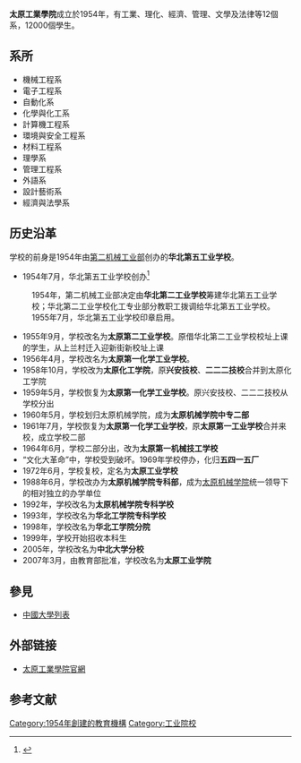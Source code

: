 {{coord|37.95707|112.53951|display=title}}
{{Distinguish|太原工业大学}}
{{Infobox University
| Name = 太原工業學院
| EnglishName = Taiyuan Institute of Technology
| SealImage = 
| SealInfo = 
| Motto = 
| Established = 1954年
| Type = 
| President = 
| Location = [[中国|中国]][[山西|山西]]省[[太原|太原]]市迎新街北一巷2号
| Campus = 市区
| Area = 学校占地面积37.9万平方米，建筑总面积35万平方米（2013年6月）<ref name=About>{{cite web|title=太原工业学院简介|url=http://www.tit.edu.cn/jj.jsp?urltype=tree.TreeTempUrl&wbtreeid=1022|publisher=太原工业学院网站|accessdate=2014-01-24|archive-url=https://web.archive.org/web/20140201185838/http://www.tit.edu.cn/jj.jsp?urltype=tree.TreeTempUrl&wbtreeid=1022|archive-date=2014-02-01|dead-url=yes}}</ref>
| Department = 
| Faculty = 770人（2013年6月）<ref name=About/>
| Professor = 
| Associate Professor = 
| Assistant Professor = 
| Lecturer = 
| Student = 14056人（2013年6月）<ref name=About/>
| Undergraduate = 
| Postgraduate = 
| Website = http://www.tit.edu.cn
}}
'''太原工業學院'''成立於1954年，有工業、理化、經濟、管理、文學及法律等12個系，12000個學生。

== 系所 ==
*機械工程系
*電子工程系
*自動化系
*化學與化工系
*計算機工程系
*環境與安全工程系
*材料工程系
*理學系
*管理工程系
*外語系
*設計藝術系
*經濟與法學系

== 历史沿革 ==
学校的前身是1954年由[[中华人民共和国第二机械工业部_(1954–1958)|第二机械工业部]]创办的'''华北第五工业学校'''。
*1954年7月，华北第五工业学校创办<ref>{{cite book|author=太原工业学校校志编审委员会|title=太原工业学校校志|year=1989|url=http://c.wanfangdata.com.cn/LocalChronicle-FZ001577.aspx|access-date=2014-01-24|archive-date=2014-02-02|archive-url=https://web.archive.org/web/20140202130030/http://c.wanfangdata.com.cn/LocalChronicle-FZ001577.aspx|dead-url=no}}</ref>
:1954年，第二机械工业部决定由'''华北第二工业学校'''筹建华北第五工业学校；华北第二工业学校化工专业部分教职工拨调给华北第五工业学校。1955年7月，华北第五工业学校印章启用。
*1955年9月，学校改名为'''太原第二工业学校'''。原借华北第二工业学校校址上课的学生，从上兰村迁入迎新街新校址上课
*1956年4月，学校改名为'''太原第一化学工业学校'''。
*1958年10月，学校改为'''太原化工学院'''，原'''兴安技校'''、'''二二二技校'''合并到太原化工学院
*1959年5月，学校恢复为'''太原第一化学工业学校'''。原兴安技校、二二二技校从学校分出
*1960年5月，学校划归太原机械学院，成为'''太原机械学院中专二部'''
*1961年7月，学校恢复为'''太原第一化学工业学校'''，原'''太原第一工业学校'''合并来校，成立学校二部
*1964年6月，学校二部分出，改为'''太原第一机械技工学校'''
*“文化大革命”中，学校受到破坏。1969年学校停办，化归'''五四一五厂'''
*1972年6月，学校复校，定名为'''太原工业学校'''
*1988年6月，学校改办为'''太原机械学院专科部'''，成为[[太原机械学院|太原机械学院]]统一领导下的相对独立的办学单位
*1992年，学校改名为'''太原机械学院专科学校'''
*1993年，学校改名为'''华北工学院专科学校'''
*1998年，学校改名为'''华北工学院分院'''
*1999年，学校开始招收本科生
*2005年，学校改名为'''中北大学分校'''
*2007年3月，由教育部批准，学校改名为'''太原工业学院'''

== 參見 ==
*[[中國大學列表|中國大學列表]]

==外部链接==
*[http://www.tit.edu.cn/ 太原工業學院官網]{{Wayback|url=http://www.tit.edu.cn/ |date=20100718204156 }}

==参考文献==
{{reflist}}


{{山西高等院校}}
[[Category:1954年創建的教育機構|Category:1954年創建的教育機構]]
[[Category:工业院校|Category:工业院校]]